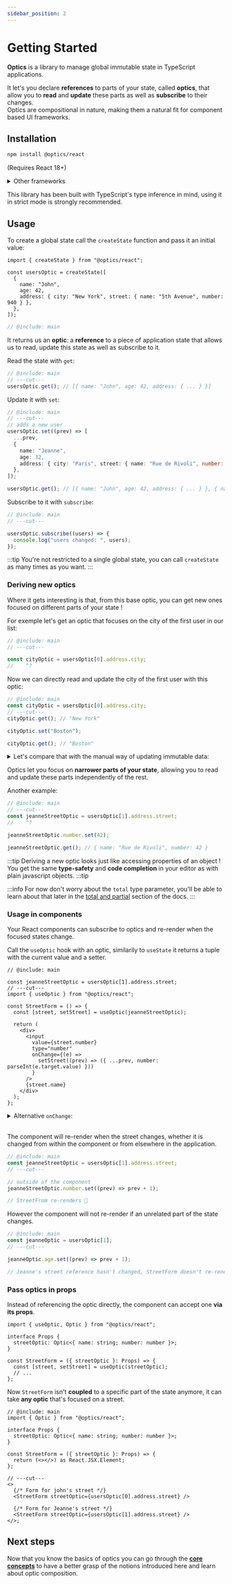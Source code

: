 ```yaml
---
sidebar_position: 2
---
```



# Getting Started

**Optics** is a library to manage global immutable state in TypeScript applications.

It let's you declare **references** to parts of your state, called **optics**, that allow you to **read** and **update** these parts as well as **subscribe** to their changes.  
Optics are compositional in nature, making them a natural fit for component based UI frameworks.

## Installation

```bash npm2yarn
npm install @optics/react
```

(Requires React 18+)

<details>
  <summary>Other frameworks</summary>

Adapters for different UI frameworks are planned as well.  
In the meantime you can also use the framework agnostic version of the library:

```bash
npm install @optics/state
```

</details>

This library has been built with TypeScript's type inference in mind, using it in strict mode is strongly recommended.

## Usage

To create a global state call the `createState` function and pass it an initial value:

```twoslash include main
import { createState } from "@optics/react";

const usersOptic = createState([
  {
    name: "John",
    age: 42,
    address: { city: "New York", street: { name: "5th Avenue", number: 940 } },
  },
]);
```

```ts twoslash
// @include: main
```

It returns us an **optic**:
a **reference** to a piece of application state that allows us to read, update this state as well as subscribe to it.

Read the state with `get`:

```ts twoslash
// @include: main
// ---cut---
usersOptic.get(); // [{ name: "John", age: 42, address: { ... } }]
```

Update it with `set`:

```ts twoslash
// @include: main
// ---cut---
// adds a new user
usersOptic.set((prev) => [
  ...prev,
  {
    name: "Jeanne",
    age: 32,
    address: { city: "Paris", street: { name: "Rue de Rivoli", number: 1 } },
  },
]);

usersOptic.get(); // [{ name: "John", age: 42, address: { ... } }, { name: "Jeanne", age: 32, address: { ... } }]
```

Subscribe to it with `subscribe`:

```ts twoslash
// @include: main
// ---cut---

usersOptic.subscribe((users) => {
  console.log("users changed: ", users);
});
```

:::tip
You're not restricted to a single global state, you can call `createState` as many times as you want.
:::

### Deriving new optics

Where it gets interesting is that, from this base optic, you can get new ones focused on different parts of your state !

For exemple let's get an optic that focuses on the city of the first user in our list:

```ts twoslash
// @include: main
// ---cut---

const cityOptic = usersOptic[0].address.city;
//    ^?
```

Now we can directly read and update the city of the first user with this optic:

```ts twoslash
// @include: main
const cityOptic = usersOptic[0].address.city;
// ---cut---
cityOptic.get(); // "New York"

cityOptic.set("Boston");

cityOptic.get(); // "Boston"
```

<details>
  <summary>
    Let's compare that with the manual way of updating immutable data:
  </summary>

```ts
// 😵‍💫
const newState = [
  {
    ...users[0],
    address: {
      ...users[0].address,
      city: "Boston",
    },
  },
  ...users.slice(1),
];
```

Using optics saves us from quite the boilerplate when updating deeply nested data !

</details>

Optics let you focus on **narrower parts of your state**, allowing you to read and update these parts independently of the rest.

Another example:

```ts twoslash
// @include: main
// ---cut---
const jeanneStreetOptic = usersOptic[1].address.street;
//    ^?

jeanneStreetOptic.number.set(42);

jeanneStreetOptic.get(); // { name: "Rue de Rivoli", number: 42 }
```

:::tip
Deriving a new optic looks just like accessing properties of an object !  
You get the same **type-safety** and **code completion** in your editor as with plain javascript objects.
:::tip

:::info
For now don't worry about the `total` type parameter, you'll be able to learn about that later in the [total and partial](../../Guides/total_partial) section of the docs.
:::

### Usage in components

Your React components can subscribe to optics and re-render when the focused states change.

Call the `useOptic` hook with an optic, similarily to `useState` it returns a tuple with the current value and a setter.

```tsx twoslash
// @include: main

const jeanneStreetOptic = usersOptic[1].address.street;
// ---cut---
import { useOptic } from "@optics/react";

const StreetForm = () => {
  const [street, setStreet] = useOptic(jeanneStreetOptic);

  return (
    <div>
      <input
        value={street.number}
        type="number"
        onChange={(e) =>
          setStreet((prev) => ({ ...prev, number: parseInt(e.target.value) }))
        }
      />
      {street.name}
    </div>
  );
};
```

<details>
  <summary>
    Alternative <code>onChange</code>:
  </summary>

`useOptic` returns a setter for convenience and familiarity.  
But you can use optics directly instead, especially if you're only updating a subset of the focused state:

```tsx twoslash
// @include: main
const jeanneStreetOptic = usersOptic[1].address.street;
// ---cut---
<input
  onChange={(e) => jeanneStreetOptic.number.set(parseInt(e.target.value))}
/>;
```

</details>

<br />

The component will re-render when the street changes, whether it is changed from within the component or from elsewhere in the application.

```ts twoslash
// @include: main
const jeanneStreetOptic = usersOptic[1].address.street;
// ---cut---

// outside of the component
jeanneStreetOptic.number.set((prev) => prev + 1);

// StreetFrom re-renders 🔄
```

However the component will not re-render if an unrelated part of the state changes.

```ts twoslash
// @include: main
const jeanneOptic = usersOptic[1];
// ---cut---

jeanneOptic.age.set((prev) => prev + 1);

// Jeanne's street reference hasn't changed, StreetForm doesn't re-render 🚫
```

### Pass optics in props

Instead of referencing the optic directly, the component can accept one **via its props**.

```tsx twoslash
import { useOptic, Optic } from "@optics/react";

interface Props {
  streetOptic: Optic<{ name: string; number: number }>;
}

const StreetForm = ({ streetOptic }: Props) => {
  const [street, setStreet] = useOptic(streetOptic);
  // ...
};
```

Now `StreetForm` isn't **coupled** to a specific part of the state anymore, it can take **any optic** that's focused on a street.

```tsx twoslash
// @include: main
import { Optic } from "@optics/react";

interface Props {
  streetOptic: Optic<{ name: string; number: number }>;
}

const StreetForm = ({ streetOptic }: Props) => {
  return (<></>) as React.JSX.Element;
};

// ---cut---
<>
  {/* Form for john's street */}
  <StreetForm streetOptic={usersOptic[0].address.street} />

  {/* Form for Jeanne's street */}
  <StreetForm streetOptic={usersOptic[1].address.street} />
</>;
```

## Next steps

Now that you know the basics of optics you can go through the [**core concepts**](../core-concepts) to have a better grasp of the notions introduced here and learn about optic composition.
